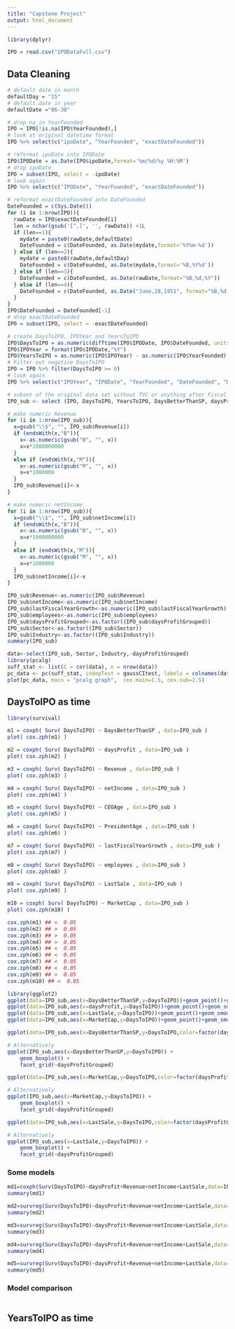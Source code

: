 ---
title: "Capstone Project"
output: html_document
---

```{r, message=FALSE, warning=FALSE}
library(dplyr)
```

```{r}
IPO = read.csv("IPODataFull.csv")
```

## Data Cleaning

```{r}
# default date in month
defaultDay = "15"
# default date in year
defaultDate ="06-30"
```

```{r,results='hide'}
# drop na in YearFounded
IPO = IPO[!is.na(IPO$YearFounded),]
# look at original datetime format
IPO %>% select(c("ipoDate", "YearFounded", "exactDateFounded"))
```

```{r,results='hide'}
# reformat ipoDate into IPODate
IPO$IPODate = as.Date(IPO$ipoDate,format='%m/%d/%y %H:%M')
# drop ipoDate
IPO = subset(IPO, select = -ipoDate)
# look again
IPO %>% select(c("IPODate", "YearFounded", "exactDateFounded"))
```

```{r}
# reformat exactDateFounded into DateFounded
DateFounded = c(Sys.Date())
for (i in 1:nrow(IPO)){
  rawDate = IPO$exactDateFounded[i]
  len = nchar(gsub('[^,]', '', rawDate)) +1L
  if (len==1){
    mydate = paste0(rawDate,defaultDate)
    DateFounded = c(DateFounded, as.Date(mydate,format='%Y%m-%d'))
  } else if (len==2){
    mydate = paste0(rawDate,defaultDay)
    DateFounded = c(DateFounded, as.Date(mydate,format='%B,%Y%d'))
  } else if (len==3){
    DateFounded = c(DateFounded, as.Date(rawDate,format="%B,%d,%Y"))
  } else if (len==4){
    DateFounded = c(DateFounded, as.Date("June,28,1951", format="%B,%d,%Y")) # I looked at this exception
  }
}
IPO$DateFounded = DateFounded[-1]
# drop exactDateFounded
IPO = subset(IPO, select = -exactDateFounded)
```

```{r}
# create DaysToIPO, IPOYear and YearsToIPO
IPO$DaysToIPO = as.numeric(difftime(IPO$IPODate, IPO$DateFounded, units = "days"))
IPO$IPOYear = format(IPO$IPODate,"%Y")
IPO$YearsToIPO = as.numeric(IPO$IPOYear) - as.numeric(IPO$YearFounded)
# Filter out negative DaysToIPO
IPO = IPO %>% filter(DaysToIPO >= 0)
# look again
IPO %>% select(c("IPOYear", "IPODate", "YearFounded", "DateFounded", "DaysToIPO", "YearsToIPO"))
```

```{r}
# subset of the original data set without TVC or anything after Fiscal_year
IPO_sub <- select (IPO, DaysToIPO, YearsToIPO, DaysBetterThanSP, daysProfit, daysProfitGrouped, LastSale, MarketCap, Sector, Industry, CEOTakeOver, CEOAge, PresidentAge, Revenue, netIncome, lastFiscalYearGrowth, employees)
```


```{r}
# make numeric Revenue
for (i in 1:nrow(IPO_sub)){
  x=gsub("\\$", "", IPO_sub$Revenue[i])
  if (endsWith(x,"B")){
    x<-as.numeric(gsub("B", "", x))
    x=x*1000000000
  }
  else if (endsWith(x,"M")){
    x<-as.numeric(gsub("M", "", x))
    x=x*1000000
  }
  IPO_sub$Revenue[i]<-x
}

# make numeric netIncome
for (i in 1:nrow(IPO_sub)){
  x=gsub("\\$", "", IPO_sub$netIncome[i])
  if (endsWith(x,"B")){
    x<-as.numeric(gsub("B", "", x))
    x=x*1000000000
  }
  else if (endsWith(x,"M")){
    x<-as.numeric(gsub("M", "", x))
    x=x*1000000
  }
  IPO_sub$netIncome[i]<-x
}
```

```{r,message=FALSE}
IPO_sub$Revenue<-as.numeric(IPO_sub$Revenue)
IPO_sub$netIncome<-as.numeric(IPO_sub$netIncome)
IPO_sub$lastFiscalYearGrowth<-as.numeric(IPO_sub$lastFiscalYearGrowth)
IPO_sub$employees<-as.numeric(IPO_sub$employees)
IPO_sub$daysProfitGrouped<-as.factor((IPO_sub$daysProfitGrouped))
IPO_sub$Sector<-as.factor((IPO_sub$Sector))
IPO_sub$Industry<-as.factor((IPO_sub$Industry))
summary(IPO_sub)
```

```{r, message=FALSE}
data<-select(IPO_sub,-Sector,-Industry,-daysProfitGrouped)
library(pcalg)
suff_stat <- list(C = cor(data), n = nrow(data))
pc_data <- pc(suff_stat, indepTest = gaussCItest, labels = colnames(data), alpha = 0.05, skel.method = "stable.fast")
plot(pc_data, main = "pcalg graph",  cex.main=1.5, cex.sub=2.5)
```

## DaysToIPO as time

```{r,eval=FALSE}
library(survival)

m1 = coxph( Surv( DaysToIPO) ~ DaysBetterThanSP , data=IPO_sub )
plot( cox.zph(m1) )

m2 = coxph( Surv( DaysToIPO) ~ daysProfit , data=IPO_sub )
plot( cox.zph(m2) )

m3 = coxph( Surv( DaysToIPO) ~ Revenue , data=IPO_sub )
plot( cox.zph(m3) )

m4 = coxph( Surv( DaysToIPO) ~ netIncome , data=IPO_sub )
plot( cox.zph(m4) )

m5 = coxph( Surv( DaysToIPO) ~ CEOAge , data=IPO_sub )
plot( cox.zph(m5) )

m6 = coxph( Surv( DaysToIPO) ~ PresidentAge , data=IPO_sub )
plot( cox.zph(m6) )

m7 = coxph( Surv( DaysToIPO) ~ lastFiscalYearGrowth , data=IPO_sub )
plot( cox.zph(m7) )

m8 = coxph( Surv( DaysToIPO) ~ employees , data=IPO_sub )
plot( cox.zph(m8) )

m9 = coxph( Surv( DaysToIPO) ~ LastSale , data=IPO_sub )
plot( cox.zph(m9) )

m10 = coxph( Surv( DaysToIPO) ~ MarketCap , data=IPO_sub )
plot( cox.zph(m10) )
```

```{r}
cox.zph(m1) ## <  0.05
cox.zph(m2) ## >  0.05
cox.zph(m3) ## >  0.05
cox.zph(m4) ## >  0.05
cox.zph(m5) ## <  0.05
cox.zph(m6) ## <  0.05
cox.zph(m7) ## <  0.05
cox.zph(m8) ## <  0.05
cox.zph(m9) ## >  0.05
cox.zph(m10) ## <  0.05
```

```{r}
library(ggplot2)
ggplot(data=IPO_sub,aes(x=DaysBetterThanSP,y=DaysToIPO))+geom_point()+geom_smooth()
ggplot(data=IPO_sub,aes(x=daysProfit,y=DaysToIPO))+geom_point()+geom_smooth()
ggplot(data=IPO_sub,aes(x=LastSale,y=DaysToIPO))+geom_point()+geom_smooth()
ggplot(data=IPO_sub,aes(x=MarketCap,y=DaysToIPO))+geom_point()+geom_smooth()
```

```{r}
ggplot(data=IPO_sub,aes(x=DaysBetterThanSP,y=DaysToIPO,color=factor(daysProfitGrouped)))+geom_point()+geom_smooth()

# Alternatively
ggplot(IPO_sub,aes(x=DaysBetterThanSP,y=DaysToIPO)) +
    geom_boxplot() +
    facet_grid(~daysProfitGrouped)
```

```{r}
ggplot(data=IPO_sub,aes(x=MarketCap,y=DaysToIPO,color=factor(daysProfitGrouped)))+geom_point()+geom_smooth()

# Alternatively
ggplot(IPO_sub,aes(x=MarketCap,y=DaysToIPO)) +
    geom_boxplot() +
    facet_grid(~daysProfitGrouped)
```

```{r}
ggplot(data=IPO_sub,aes(x=LastSale,y=DaysToIPO,color=factor(daysProfitGrouped)))+geom_point()+geom_smooth()

# Alternatively
ggplot(IPO_sub,aes(x=LastSale,y=DaysToIPO)) +
    geom_boxplot() +
    facet_grid(~daysProfitGrouped)
```

### Some models

```{r}
md1=coxph(Surv(DaysToIPO)~daysProfit+Revenue+netIncome+LastSale,data=IPO_sub)
summary(md1)
```

```{r}
md2=survreg(Surv(DaysToIPO)~daysProfit+Revenue+netIncome+LastSale,data=IPO_sub,dist="gaussian")
summary(md2)
```

```{r}
md3=survreg(Surv(DaysToIPO)~daysProfit+Revenue+netIncome+LastSale,data=IPO_sub,dist="exponential")
summary(md3)
```

```{r}
md4=survreg(Surv(DaysToIPO)~daysProfit+Revenue+netIncome+LastSale,data=IPO_sub,dist="weibull")
summary(md4)
```

```{r}
md5=survreg(Surv(DaysToIPO)~daysProfit+Revenue+netIncome+LastSale,data=IPO_sub,dist="lognormal")
summary(md5)
```

### Model comparison

```{r}

```

## YearsToIPO as time

```{r}

```
